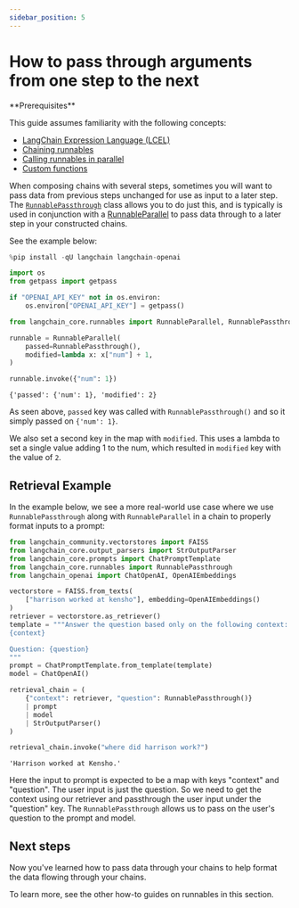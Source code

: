 ```yaml
---
sidebar_position: 5
---
```


# How to pass through arguments from one step to the next

<Info>
**Prerequisites**


This guide assumes familiarity with the following concepts:
- [LangChain Expression Language (LCEL)](/oss/python/concepts/lcel)
- [Chaining runnables](/oss/python/how-to/sequence/)
- [Calling runnables in parallel](/oss/python/how-to/parallel/)
- [Custom functions](/oss/python/how-to/functions/)

</Info>


When composing chains with several steps, sometimes you will want to pass data from previous steps unchanged for use as input to a later step. The [`RunnablePassthrough`](https://python.langchain.com/api_reference/core/runnables/langchain_core.runnables.passthrough.RunnablePassthrough.html) class allows you to do just this, and is typically is used in conjunction with a [RunnableParallel](/oss/python/how-to/parallel/) to pass data through to a later step in your constructed chains.

See the example below:


```python
%pip install -qU langchain langchain-openai

import os
from getpass import getpass

if "OPENAI_API_KEY" not in os.environ:
    os.environ["OPENAI_API_KEY"] = getpass()
```


```python
from langchain_core.runnables import RunnableParallel, RunnablePassthrough

runnable = RunnableParallel(
    passed=RunnablePassthrough(),
    modified=lambda x: x["num"] + 1,
)

runnable.invoke({"num": 1})
```



```output
{'passed': {'num': 1}, 'modified': 2}
```


As seen above, `passed` key was called with `RunnablePassthrough()` and so it simply passed on `{'num': 1}`. 

We also set a second key in the map with `modified`. This uses a lambda to set a single value adding 1 to the num, which resulted in `modified` key with the value of `2`.

## Retrieval Example

In the example below, we see a more real-world use case where we use `RunnablePassthrough` along with `RunnableParallel` in a chain to properly format inputs to a prompt:


```python
from langchain_community.vectorstores import FAISS
from langchain_core.output_parsers import StrOutputParser
from langchain_core.prompts import ChatPromptTemplate
from langchain_core.runnables import RunnablePassthrough
from langchain_openai import ChatOpenAI, OpenAIEmbeddings

vectorstore = FAISS.from_texts(
    ["harrison worked at kensho"], embedding=OpenAIEmbeddings()
)
retriever = vectorstore.as_retriever()
template = """Answer the question based only on the following context:
{context}

Question: {question}
"""
prompt = ChatPromptTemplate.from_template(template)
model = ChatOpenAI()

retrieval_chain = (
    {"context": retriever, "question": RunnablePassthrough()}
    | prompt
    | model
    | StrOutputParser()
)

retrieval_chain.invoke("where did harrison work?")
```



```output
'Harrison worked at Kensho.'
```


Here the input to prompt is expected to be a map with keys "context" and "question". The user input is just the question. So we need to get the context using our retriever and passthrough the user input under the "question" key. The `RunnablePassthrough` allows us to pass on the user's question to the prompt and model. 

## Next steps

Now you've learned how to pass data through your chains to help format the data flowing through your chains.

To learn more, see the other how-to guides on runnables in this section.
